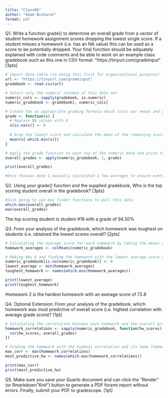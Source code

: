 ```yaml
---
title: "Class06"
author: "Adam Bisharat"
format: pdf
---
```

Q1. Write a function grade() to determine an overall grade from a vector of student homework
assignment scores dropping the lowest single score. If a student misses a homework (i.e. has an
NA value) this can be used as a score to be potentially dropped. Your final function should be
adquately explained with code comments and be able to work on an example class gradebook
such as this one in CSV format: “https://tinyurl.com/gradeinput” [3pts]

```r
# import data table (im doing this first for organizational purposes)
url <- "https://tinyurl.com/gradeinput"
gradebook <- read.csv(url)

# Select only the numeric columns of this data set
numeric_cols <- sapply(gradebook, is.numeric)
numeric_gradebook <- gradebook[, numeric_cols]

# Create the an appropriate grading formula which suits our needs and given data
grade <- function(x) {
  # Replace NA values with 0
  x[is.na(x)] <- 0
  
  # Drop the lowest score and calculate the mean of the remaining scores
  mean(x[-which.min(x)])
}

# Apply the grade function to each row of the numeric data and print the output
overall_grades <- apply(numeric_gradebook, 1, grade)

print(overall_grades)

#Once thiswas done I manually calculated a few averages to ensure everything worked propelry
```


Q2. Using your grade() function and the supplied gradebook, Who is the top scoring student
overall in the gradebook? [3pts]

```r
#Just going to use max finder functions to pull this data
which.max(overall_grades)
max(overall_grades)
```
The top scoring student is student #18 with a grade of 94.50%

Q3. From your analysis of the gradebook, which homework was toughest on students (i.e. obtained
the lowest scores overall? [2pts]

```r
# Calculating the average score for each homework by taking the means of the columns
homework_averages <- colMeans(numeric_gradebook)

# Making NAs 0 and finding the homework with the lowest average score along with the names of said homework
numeric_gradebook[is.na(numeric_gradebook)] <- 0
lowest_average <- min(homework_averages)
toughest_homework <- names(which.min(homework_averages))

print(lowest_average)
print(toughest_homework)
```

Homework 2 is the hardest homework with an average score of 72.8

Q4. Optional Extension: From your analysis of the gradebook, which homework was most predictive of overall score (i.e. highest correlation with average grade score)? [1pt]

```r
# Calculating the correlation between each homework and the overall grades using the cor function
homework_correlations <- sapply(numeric_gradebook, function(hw_scores) {
  cor(hw_scores, overall_grades)
})

# Finding the homework with the highest correlation and its name (homework number)
max_corr <- max(homework_correlations)
most_predictive_hw <- names(which.max(homework_correlations))

print(max_corr)
print(most_predictive_hw)
```


Q5. Make sure you save your Quarto document and can click the “Render” (or Rmarkdown”Knit”) button to generate a PDF foramt report without errors. Finally, submit your PDF
to gradescope. [1pt]


